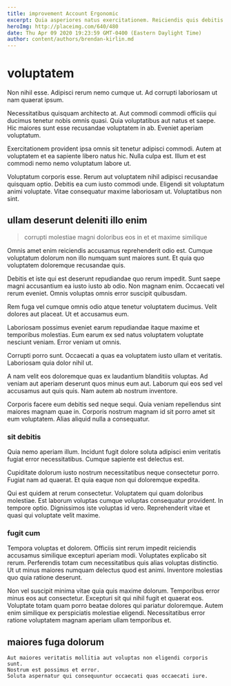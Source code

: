 ```yaml
---
title: improvement Account Ergonomic
excerpt: Quia asperiores natus exercitationem. Reiciendis quis debitis dolor quia quasi sapiente quaerat. Ut et facilis itaque in impedit necessitatibus sit non.
heroImg: http://placeimg.com/640/480
date: Thu Apr 09 2020 19:23:59 GMT-0400 (Eastern Daylight Time)
author: content/authors/brendan-kirlin.md
---
```

# voluptatem

Non nihil esse. Adipisci rerum nemo cumque ut. Ad corrupti laboriosam ut nam quaerat ipsum.
  
Necessitatibus quisquam architecto at. Aut commodi commodi officiis qui ducimus tenetur nobis omnis quasi. Quia voluptatibus aut natus et saepe. Hic maiores sunt esse recusandae voluptatem in ab. Eveniet aperiam voluptatum.
  
Exercitationem provident ipsa omnis sit tenetur adipisci commodi. Autem at voluptatem et ea sapiente libero natus hic. Nulla culpa est. Illum et est commodi nemo nemo voluptatum labore ut.
  
Voluptatum corporis esse. Rerum aut voluptatem nihil adipisci recusandae quisquam optio. Debitis ea cum iusto commodi unde. Eligendi sit voluptatum animi voluptate. Vitae consequatur maxime laboriosam ut. Voluptatibus non sint.

## ullam deserunt deleniti illo enim

> corrupti molestiae magni doloribus eos in et et maxime similique

Omnis amet enim reiciendis accusamus reprehenderit odio est. Cumque voluptatum dolorum non illo numquam sunt maiores sunt. Et quia quo voluptatem doloremque recusandae quis.
  
Debitis et iste qui est deserunt repudiandae quo rerum impedit. Sunt saepe magni accusantium ea iusto iusto ab odio. Non magnam enim. Occaecati vel rerum eveniet. Omnis voluptas omnis error suscipit quibusdam.
  
Rem fuga vel cumque omnis odio atque tenetur voluptatem ducimus. Velit dolores aut placeat. Ut et accusamus eum.
  
Laboriosam possimus eveniet earum repudiandae itaque maxime et temporibus molestias. Eum earum ex sed natus voluptatem voluptate nesciunt veniam. Error veniam ut omnis.
  
Corrupti porro sunt. Occaecati a quas ea voluptatem iusto ullam et veritatis. Laboriosam quia dolor nihil ut.
  
A nam velit eos doloremque quas ex laudantium blanditiis voluptas. Ad veniam aut aperiam deserunt quos minus eum aut. Laborum qui eos sed vel accusamus aut quis quis. Nam autem ab nostrum inventore.
  
Corporis facere eum debitis sed neque sequi. Quia veniam repellendus sint maiores magnam quae in. Corporis nostrum magnam id sit porro amet sit eum voluptatem. Alias aliquid nulla a consequatur.

### sit debitis

Quia nemo aperiam illum. Incidunt fugit dolore soluta adipisci enim veritatis fugiat error necessitatibus. Cumque sapiente est delectus est.
  
Cupiditate dolorum iusto nostrum necessitatibus neque consectetur porro. Fugiat nam ad quaerat. Et quia eaque non qui doloremque expedita.
  
Qui est quidem at rerum consectetur. Voluptatem qui quam doloribus molestiae. Est laborum voluptas cumque voluptas consequatur provident. In tempore optio. Dignissimos iste voluptas id vero. Reprehenderit vitae et quasi qui voluptate velit maxime.

### fugit cum

Tempora voluptas et dolorem. Officiis sint rerum impedit reiciendis accusamus similique excepturi aperiam modi. Voluptates explicabo sit rerum. Perferendis totam cum necessitatibus quis alias voluptas distinctio. Ut ut minus maiores numquam delectus quod est animi. Inventore molestias quo quia ratione deserunt.
  
Non vel suscipit minima vitae quia quis maxime dolorum. Temporibus error minus eos aut consectetur. Excepturi sit qui nihil fugit et quaerat eos. Voluptate totam quam porro beatae dolores qui pariatur doloremque. Autem enim similique ex perspiciatis molestiae eligendi. Necessitatibus error ratione voluptatem magnam aperiam ullam temporibus et.

## maiores fuga dolorum

```text
Aut maiores veritatis mollitia aut voluptas non eligendi corporis sunt.
Nostrum est possimus et error.
Soluta aspernatur qui consequuntur occaecati quas occaecati iure.
```

